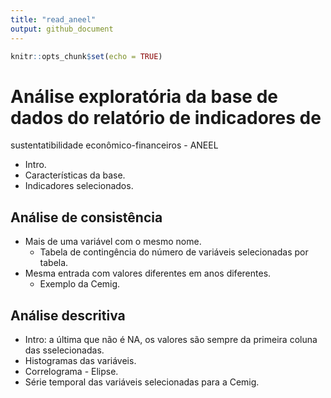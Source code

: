 ```yaml
---
title: "read_aneel"
output: github_document
---
```


```r
knitr::opts_chunk$set(echo = TRUE)
```

# Análise exploratória da base de dados do relatório de indicadores de 
sustentatibilidade econômico-financeiros - ANEEL 

- Intro.
- Características da base.
- Indicadores selecionados.

## Análise de consistência 

- Mais de uma variável com o mesmo nome.
  - Tabela de contingência do número de variáveis selecionadas por tabela.
- Mesma entrada com valores diferentes em anos diferentes.
  - Exemplo da Cemig.

## Análise descritiva

- Intro: a última que não é NA, os valores são sempre da primeira coluna das sselecionadas.
- Histogramas das variáveis.
- Correlograma - Elipse.
- Série temporal das variáveis selecionadas para a Cemig.
